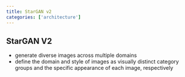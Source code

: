 ```yaml
---
title: StarGAN v2
categories: ['architecture']
---
```



## StarGAN V2
- generate diverse images across multiple domains 
- define the domain and style of images as visually distinct category groups and the specific appearance of each image, respectively



